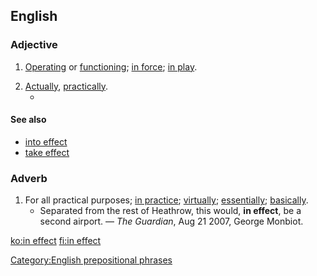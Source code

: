==English==

===Adjective===
{{en-adj|head=[[in]] [[effect]]|-}}

# [[operate|Operating]] or [[function]]ing; [[in force]]; [[in play]].
#: {{usex|Until the new guidelines come out, the old rules are still '''in effect'''.}}
# [[actually|Actually]], [[practically]].
#*{{quote-magazine|date=2013-06-22|volume=407|issue=8841|page=68|magazine={{w|The Economist}}
|title=[http://www.economist.com/news/finance-and-economics/21579860-g8-pledges-tackle-three-ts-t-time T time]
|passage=Yet in “Through a Latte, Darkly”, a new study of how Starbucks has largely avoided paying tax in Britain, Edward Kleinbard [&hellip;] shows that current tax rules make it easy for all sorts of firms to generate what he calls “stateless income”: [&hellip;]. In Starbucks’s case, the firm has '''in effect''' turned the process of making an expensive cup of coffee into intellectual property.}}

====See also====
* [[into effect]]
* [[take effect]]

===Adverb===
{{en-adv|head=[[in]] [[effect]]|-}}

# For all practical purposes; [[in practice]]; [[virtually]]; [[essentially]]; [[basically]].
#* Separated from the rest of Heathrow, this would, '''in effect''', be a second airport. — ''The Guardian'', Aug 21 2007, George Monbiot.

[[Category:English prepositional phrases]]

[[ko:in effect]]
[[fi:in effect]]
